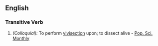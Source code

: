 ==English==

===Transitive Verb===
{{en-infl-reg-consonant|vivisect||}}

# ''(Colloquial):'' To perform [[vivisection]] upon; to dissect alive - [[Pop. Sci. Monthly]]